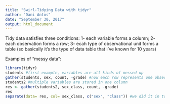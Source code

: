 ```yaml
---
title: "Swirl-Tidying Data with tidyr"
author: "Dani Antos"
date: "September 30, 2017"
output: html_document
---
```

Tidy data satisfies three conditions: 1- each variable forms a column; 2- each observation forms a row; 3- ecah type of observational unit forms a table (so basically it's the type of data table that I've known for 10 years)

Examples of "messy data":
```r
library(tidyr)
students #first example, variables are all kinds of messed up
gather(students, sex, count, -grade) #now each row represents one observation with a unique combination of the variables
students2 #multiple variables are stored in one column
res <- gather(students2, sex_class, count, -grade)
res
separate(data= res, col= sex_class, c("sex", "class")) #we did it in two steps but you can also use chaining
```

